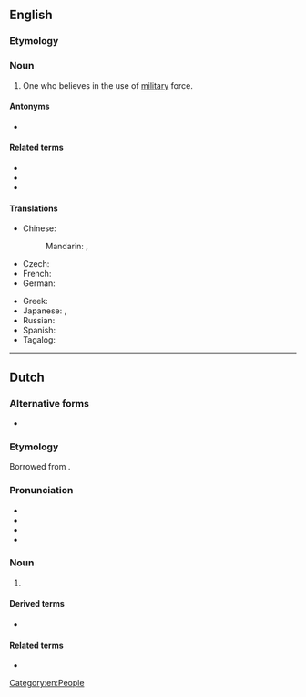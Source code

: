 {{also|Militarist}}
==English==

===Etymology===
{{suffix|en|military|ist}}

===Noun===
{{en-noun}}

# One who believes in the use of [[military]] force.

====Antonyms====
* {{l|en|pacifist}}

====Related terms====
* {{l|en|militarism}}
* {{l|en|militant}}
* {{l|en|bellicist}}

====Translations====
{{trans-top|one who believes in military force}}
* Chinese:
*: Mandarin: {{t+|cmn|軍國主義者|sc=Hani}}, {{t+|cmn|军国主义者|tr=jūnguózhǔyì|sc=Hani}}
* Czech: {{t|cs|militarista|m}}
* French: {{t+|fr|militariste}}
* German: {{t+|de|Militarist|m}}
{{trans-mid}}
* Greek: {{t+|el|στρατοκράτης|m}}
* Japanese: {{t|ja|軍国主義者|tr=gunkokushugisha}}, {{t|ja|鷹派|tr=takaha}}
* Russian: {{t+|ru|милитарист|m}}
* Spanish: {{t|es|militarista|m|f}}
* Tagalog: {{t|tl|makahukbo}}
{{trans-bottom}}

[[Category:en:People]]

----

==Dutch==

===Alternative forms===
* {{l|nl|militairist}} {{q|archaic}}

===Etymology===
Borrowed from {{bor|nl|fr|militariste}}.

===Pronunciation===
* {{IPA|nl|/ˌmi.li.taːˈrɪst/}}
* {{audio|nl|Nl-militarist.ogg|Audio}}
* {{hyphenation|nl|mi|li|ta|rist}}
* {{rhymes|nl|ɪst}}

===Noun===
{{nl-noun|m|-|-}}

# {{l|en|militarist}} {{defdate|from late 1860s}}

====Derived terms====
* {{l|nl|militaristisch}}

====Related terms====
* {{l|nl|militarisme}}